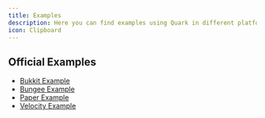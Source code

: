 ```yaml
---
title: Examples
description: Here you can find examples using Quark in different platforms.
icon: Clipboard
---
```


## Official Examples
- [Bukkit Example](https://github.com/BX-Team/Quark/tree/master/examples/bukkit)
- [Bungee Example](https://github.com/BX-Team/Quark/tree/master/examples/bungee)
- [Paper Example](https://github.com/BX-Team/Quark/tree/master/examples/paper)
- [Velocity Example](https://github.com/BX-Team/Quark/tree/master/examples/velocity)
